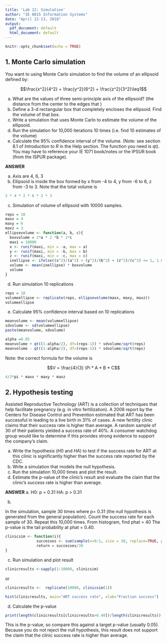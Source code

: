 ```yaml
---
title: 'Lab 12: Simulation'
author: "IE 0015 Information Systems"
date: "April 12-13, 2018"
output: 
  pdf_document: default
  html_document: default
---
```


```r
knitr::opts_chunk$set(echo = TRUE)
```

## 1. Monte Carlo simulation

You want to using Monte Carlo simulation to find the volume of an ellipsoid defined by:

$$\frac{x^2}{4^2} + \frac{y^2}{6^2} + \frac{z^2}{3^2}\leq1$$

a.  What are the values of three semi-principle axis of the ellipsoid? (the distance from the center to the edges that )
b.  Define a 3-d rectangular box that completely encloses the ellipsoid.  Find the volume of that box.
c.  Write a simulation that uses Monte Carlo to estimate the volume of the ellipsoid.
d.  Run the simulation for 10,000 iterations 10 times (i.e. find 10 estimates of the volume)
e.  Calculate the 95% confidence interval of the volume. (Note: see section 8.1 of *Introduction to R* in the Help section. The function you need is qt). You may have to reference your IE 1071 book/notes or the IPSUR book (from the ISPUR package).

**ANSWER**

a. Axis are 4, 6, 3
b. Ellipsoid is inside the box formed by x from -4 to 4, y from -6 to 6, z from -3 to 3. Note that the total volume is 
```r
2 * 4 * 2 * 6 * 2 * 3
```

c. Simulation of volume of ellipsoid with 10000 samples.

```r
reps = 10
maxx = 4
maxy = 6
maxz = 3
ellipsevolume <- function(a, b, c){
  boxvolume = 2*a * 2 *b * 2*c
  maxi = 10000
  x <- runif(maxi, min = -a, max = a)
  y <- runif(maxi, min = -b, max = b)
  z <- runif(maxi, min = -c, max = c)
  inellipse <- ifelse((x^2)/(a^2) + (y^2)/(b^2) + (z^2)/(c^2) <= 1, 1.0, 0.0)
  volume <- mean(inellipse) * boxvolume
  volume
}
```
d. Run simulation 10 replications
```r
reps = 10
volumeellipse <- replicate(reps, ellipsevolume(maxx, maxy, maxz))
volumeellipse
```
e. Calculate 95\% confidence interval based on 10 replications
```r
meanvolume <- mean(volumeellipse)
sdvolume <- sd(volumeellipse)
paste(meanvolume, sdvolume)
```

```r
alpha =0.05
meanvolume + qt((1-alpha/2), df=(reps-1)) * sdvolume/sqrt(reps)
meanvolume - qt((1-alpha/2), df=(reps-1)) * sdvolume/sqrt(reps)
```
Note: the correct formula for the volume is

$$V = \frac{4}{3} \Pi * A * B * C$$
```r
4/3*pi * maxx * maxy * maxz
```

## 2. Hypothesis testing

Assisted Reproductive Technology (ART) is a collection of techniques that help facilitate pregnancy (e.g. in vitro fertilization). A 2008 report by the Centers for Disease Control and Prevention estimated that ART has been successful in leading to a live birth in 31\% of cases. A new fertility clinic claims that their success rate is higher than average. A random sample of 30 of their patients yielded a success rate of 40\%. 
A consumer watchdog group would like to determine if this provides strong evidence to support the company's claim.

a.  Write the hypothesis ($H0$ and $HA$) to test if the success rate for ART at this clinic is significantly higher than the success rate reported by the CDC.
b.  Write a simulation that models the null hypothesis.
c.  Run the simulation 10,000 times and plot the result.
d.  Estimate the p-value of the clinic's result and evaluate the claim that the clinic's success rate is higher than average.


**ANSWER**
a.  H0:  p = 0.31
    HA:  p > 0.31
    
b.

In the simulation, sample 30 times where p= 0.31 (the null hypothesis is generated from the general population).
Count the success rate for each sample of 30.
Repeat this 10,000 times.
From histogram, find phat = 40
The p-value is the tail probability at phat = 0.40.

```r
clinicsim <- function(i){
              successes <- sum(sample(x=0:1, size = 30, replace=TRUE, prob=c((1-0.31), 0.31)))
              return = successes/30
}
```

c. Run simulation and plot result

```r
clinicresults <-sapply(1:10000, clinicsim)
```

or

```r
clinicresults <-  replicate(10000, clinicsim(1))
```

```r
hist(clinicresults, main="ART success rate", xlab="Fraction success")
```

d.  Calculate the p-value

```r
print(length(clinicresults[clinicresults>0.40])/length(clinicresults))
```

This is the p-value, so compare this against a target p-value (usually 0.05).  Because you do not reject the null hypothesis, this result does not support the claim that the clinic success rate is higher than average.
